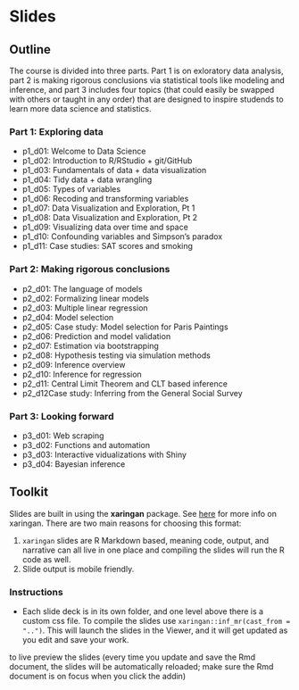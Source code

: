 # Slides

## Outline

The course is divided into three parts. Part 1 is on exloratory data analysis, part 2 is making rigorous conclusions via statistical tools like modeling and inference, and part 3 includes four topics (that could easily be swapped with others or taught in any order) that are designed to inspire studends to learn more data science and statistics.

### Part 1: Exploring data

- p1_d01: Welcome to Data Science
- p1_d02: Introduction to R/RStudio + git/GitHub
- p1_d03: Fundamentals of data + data visualization
- p1_d04: Tidy data + data wrangling
- p1_d05: Types of variables
- p1_d06: Recoding and transforming variables
- p1_d07: Data Visualization and Exploration, Pt 1
- p1_d08: Data Visualization and Exploration, Pt 2
- p1_d09: Visualizing data over time and space
- p1_d10: Confounding variables and Simpson's paradox
- p1_d11: Case studies: SAT scores and smoking

### Part 2: Making rigorous conclusions

- p2_d01: The language of models
- p2_d02: Formalizing linear models
- p2_d03: Multiple linear regression
- p2_d04: Model selection
- p2_d05: Case study: Model selection for Paris Paintings
- p2_d06: Prediction and model validation
- p2_d07: Estimation via bootstrapping
- p2_d08: Hypothesis testing via simulation methods
- p2_d09: Inference overview
- p2_d10: Inference for regression
- p2_d11: Central Limit Theorem and CLT based inference
- p2_d12Case study: Inferring from the General Social Survey

### Part 3: Looking forward

- p3_d01: Web scraping
- p3_d02: Functions and automation
- p3_d03: Interactive vidualizations with Shiny
- p3_d04: Bayesian inference

## Toolkit

Slides are built in using the **xaringan** package. See [here](https://github.com/yihui/xaringan) for more info on xaringan. There are two main reasons for choosing this format:

1. `xaringan` slides are R Markdown based, meaning code, output, and narrative can all live in one place and compiling the slides will run the R code as well.
2. Slide output is mobile friendly.

### Instructions

- Each slide deck is in its own folder, and one level above there is a custom css file. To compile the slides use `xaringan::inf_mr(cast_from = "..")`. This will launch the slides in the Viewer, and it will get updated as you edit and save your work.



to live preview the slides (every time you update and save the Rmd document, the slides will be automatically reloaded; make sure the Rmd document is on focus when you click the addin)



